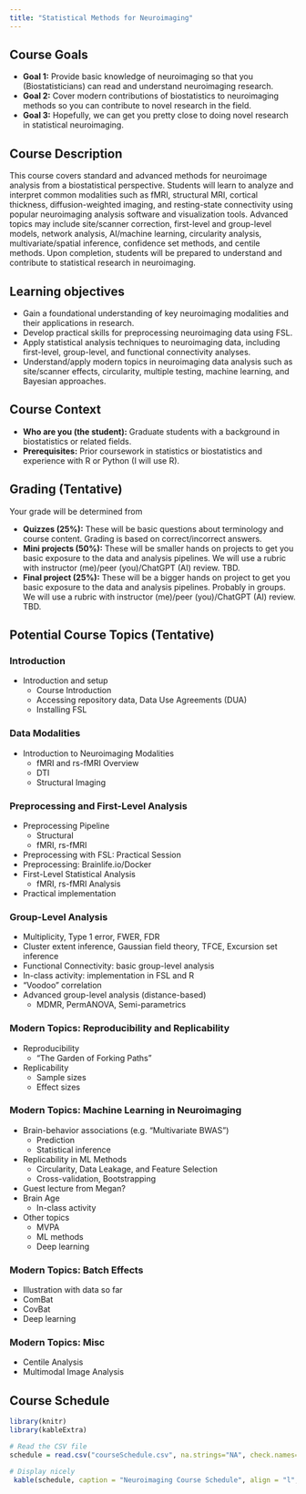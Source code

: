 ```yaml
---
title: "Statistical Methods for Neuroimaging"
---
```



## Course Goals
- **Goal 1:** Provide basic knowledge of neuroimaging so that you (Biostatisticians) can read and understand neuroimaging research.
- **Goal 2:** Cover modern contributions of biostatistics to neuroimaging methods so you can contribute to novel research in the field.
- **Goal 3:** Hopefully, we can get you pretty close to doing novel research in statistical neuroimaging.

## Course Description
This course covers standard and advanced methods for neuroimage analysis from a biostatistical perspective. Students will learn to analyze and interpret common modalities such as fMRI, structural MRI, cortical thickness, diffusion-weighted imaging, and resting-state connectivity using popular neuroimaging analysis software and visualization tools. Advanced topics may include site/scanner correction, first-level and group-level models, network analysis, AI/machine learning, circularity analysis, multivariate/spatial inference, confidence set methods, and centile methods. Upon completion, students will be prepared to understand and contribute to statistical research in neuroimaging.

## Learning objectives

- Gain a foundational understanding of key neuroimaging modalities and their applications in research.
- Develop practical skills for preprocessing neuroimaging data using FSL.
- Apply statistical analysis techniques to neuroimaging data, including first-level, group-level, and functional connectivity analyses.
- Understand/apply modern topics in neuroimaging data analysis such as site/scanner effects, circularity, multiple testing, machine learning, and Bayesian approaches.

## Course Context
- **Who are you (the student):** Graduate students with a background in biostatistics or related fields.
- **Prerequisites:** Prior coursework in statistics or biostatistics and experience with R or Python (I will use R).

## Grading (Tentative)

Your grade will be determined from

* **Quizzes (25%):** These will be basic questions about terminology and course content. Grading is based on correct/incorrect answers.
* **Mini projects (50%):** These will be smaller hands on projects to get you basic exposure to the data and analysis pipelines. We will use a rubric with instructor (me)/peer (you)/ChatGPT (AI) review. TBD.
* **Final project (25%):** These will be a bigger hands on project to get you basic exposure to the data and analysis pipelines. Probably in groups. We will use a rubric with instructor (me)/peer (you)/ChatGPT (AI) review. TBD.

## Potential Course Topics (Tentative)

### Introduction
- Introduction and setup
  - Course Introduction
  - Accessing repository data, Data Use Agreements (DUA)
  - Installing FSL

### Data Modalities
- Introduction to Neuroimaging Modalities
  - fMRI and rs-fMRI Overview
  - DTI
  - Structural Imaging

### Preprocessing and First-Level Analysis
- Preprocessing Pipeline
  - Structural
  - fMRI, rs-fMRI
- Preprocessing with FSL: Practical Session
- Preprocessing: Brainlife.io/Docker
- First-Level Statistical Analysis
  - fMRI, rs-fMRI Analysis
- Practical implementation

### Group-Level Analysis
- Multiplicity, Type 1 error, FWER, FDR
- Cluster extent inference, Gaussian field theory, TFCE, Excursion set inference
- Functional Connectivity: basic group-level analysis
- In-class activity: implementation in FSL and R
- "Voodoo" correlation
- Advanced group-level analysis (distance-based)
  - MDMR, PermANOVA, Semi-parametrics


### Modern Topics: Reproducibility and Replicability
- Reproducibility
  - "The Garden of Forking Paths"
- Replicability
  - Sample sizes
  - Effect sizes

### Modern Topics: Machine Learning in Neuroimaging
- Brain-behavior associations (e.g. "Multivariate BWAS")
  - Prediction
  - Statistical inference
- Replicability in ML Methods
  - Circularity, Data Leakage, and Feature Selection
  - Cross-validation, Bootstrapping
- Guest lecture from Megan?
- Brain Age
  - In-class activity
- Other topics
  - MVPA
  - ML methods
  - Deep learning



### Modern Topics: Batch Effects
- Illustration with data so far
- ComBat
- CovBat
- Deep learning

### Modern Topics: Misc
- Centile Analysis
- Multimodal Image Analysis


## Course Schedule

```r
library(knitr)
library(kableExtra)

# Read the CSV file
schedule = read.csv("courseSchedule.csv", na.strings="NA", check.names=FALSE)

# Display nicely
 kable(schedule, caption = "Neuroimaging Course Schedule", align = "l", escape=FALSE)
```

